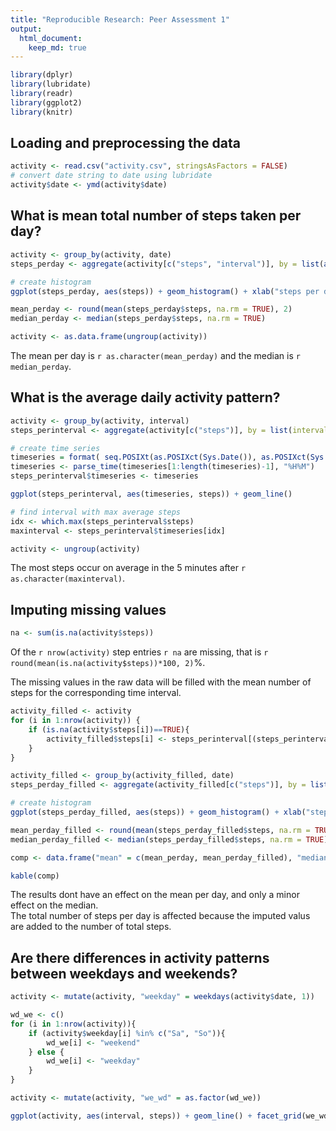 ```yaml
---
title: "Reproducible Research: Peer Assessment 1"
output: 
  html_document:
    keep_md: true
---
```

```r
library(dplyr)
library(lubridate)
library(readr)
library(ggplot2)
library(knitr)
```


## Loading and preprocessing the data
```r
activity <- read.csv("activity.csv", stringsAsFactors = FALSE)
# convert date string to date using lubridate
activity$date <- ymd(activity$date)

```



## What is mean total number of steps taken per day?
```r
activity <- group_by(activity, date)
steps_perday <- aggregate(activity[c("steps", "interval")], by = list(as.factor(activity$date)), sum)

# create histogram
ggplot(steps_perday, aes(steps)) + geom_histogram() + xlab("steps per day")

mean_perday <- round(mean(steps_perday$steps, na.rm = TRUE), 2)
median_perday <- median(steps_perday$steps, na.rm = TRUE)

activity <- as.data.frame(ungroup(activity))
```
The mean per day is `r as.character(mean_perday)` and the median is `r median_perday`.

## What is the average daily activity pattern?
```r
activity <- group_by(activity, interval)
steps_perinterval <- aggregate(activity[c("steps")], by = list(interval = activity$interval), mean, na.rm = TRUE)

# create time series
timeseries = format( seq.POSIXt(as.POSIXct(Sys.Date()), as.POSIXct(Sys.Date()+1), by = "5 min"), "%H%M", tz="GMT")
timeseries <- parse_time(timeseries[1:length(timeseries)-1], "%H%M")
steps_perinterval$timeseries <- timeseries

ggplot(steps_perinterval, aes(timeseries, steps)) + geom_line()

# find interval with max average steps
idx <- which.max(steps_perinterval$steps)
maxinterval <- steps_perinterval$timeseries[idx]

activity <- ungroup(activity)
```
The most steps occur on average in the 5 minutes after `r as.character(maxinterval)`.


## Imputing missing values
```r
na <- sum(is.na(activity$steps))
```
Of the `r nrow(activity)` step entries `r na` are missing, that is `r round(mean(is.na(activity$steps))*100, 2)`%.  

The missing values in the raw data will be filled with the mean number of steps for the corresponding time interval.
```r
activity_filled <- activity
for (i in 1:nrow(activity)) {
    if (is.na(activity$steps[i])==TRUE){
        activity_filled$steps[i] <- steps_perinterval[(steps_perinterval$interval == activity$interval[i]),]$steps
    }
}

activity_filled <- group_by(activity_filled, date)
steps_perday_filled <- aggregate(activity_filled[c("steps")], by = list(as.factor(activity_filled$date)), sum)

# create histogram
ggplot(steps_perday_filled, aes(steps)) + geom_histogram() + xlab("steps per day")

mean_perday_filled <- round(mean(steps_perday_filled$steps, na.rm = TRUE), 2)
median_perday_filled <- median(steps_perday_filled$steps, na.rm = TRUE)

comp <- data.frame("mean" = c(mean_perday, mean_perday_filled), "median" = c(median_perday, median_perday_filled), row.names = c("with na", "imputed na"))
```

```r
kable(comp)
```
  
The results dont have an effect on the mean per day, and only a minor effect on the median.  
The total number of steps per day is affected because the imputed valus are added to the number of total steps.

## Are there differences in activity patterns between weekdays and weekends?
```r
activity <- mutate(activity, "weekday" = weekdays(activity$date, 1))

wd_we <- c()
for (i in 1:nrow(activity)){
    if (activity$weekday[i] %in% c("Sa", "So")){
        wd_we[i] <- "weekend"
    } else {
        wd_we[i] <- "weekday"
    }
}

activity <- mutate(activity, "we_wd" = as.factor(wd_we))

ggplot(activity, aes(interval, steps)) + geom_line() + facet_grid(we_wd ~ .)
```

